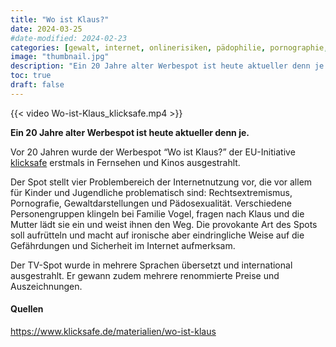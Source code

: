 ```yaml
---
title: "Wo ist Klaus?"
date: 2024-03-25
#date-modified: 2024-02-23
categories: [gewalt, internet, onlinerisiken, pädophilie, pornographie, rechtsextremismus, werbung]
image: "thumbnail.jpg"
description: "Ein 20 Jahre alter Werbespot ist heute aktueller denn je." 
toc: true
draft: false
---
```


{{< video Wo-ist-Klaus_klicksafe.mp4 >}}

**Ein 20 Jahre alter Werbespot ist heute aktueller denn je.**

Vor 20 Jahren wurde der Werbespot "Wo ist Klaus?" der EU-Initiative [klicksafe](https://www.klicksafe.de) erstmals in Fernsehen und Kinos ausgestrahlt.

Der Spot stellt vier Problembereich der Internetnutzung vor, die vor allem für Kinder und Jugendliche problematisch sind: Rechtsextremismus, Pornografie, Gewaltdarstellungen und Pädosexualität. Verschiedene Personengruppen klingeln bei Familie Vogel, fragen nach Klaus und die Mutter lädt sie ein und weist ihnen den Weg. Die provokante Art des Spots soll aufrütteln und macht auf ironische aber eindringliche Weise auf die Gefährdungen und Sicherheit im Internet aufmerksam.

Der TV-Spot wurde in mehrere Sprachen übersetzt und international ausgestrahlt. Er gewann zudem mehrere renommierte Preise und Auszeichnungen.

#### Quellen

<https://www.klicksafe.de/materialien/wo-ist-klaus>

